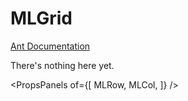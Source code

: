 
# MLGrid

[Ant Documentation](https://3x.ant.design/components/grid)

There's nothing here yet.


<PropsPanels of={[
  MLRow,
  MLCol,
]} />

